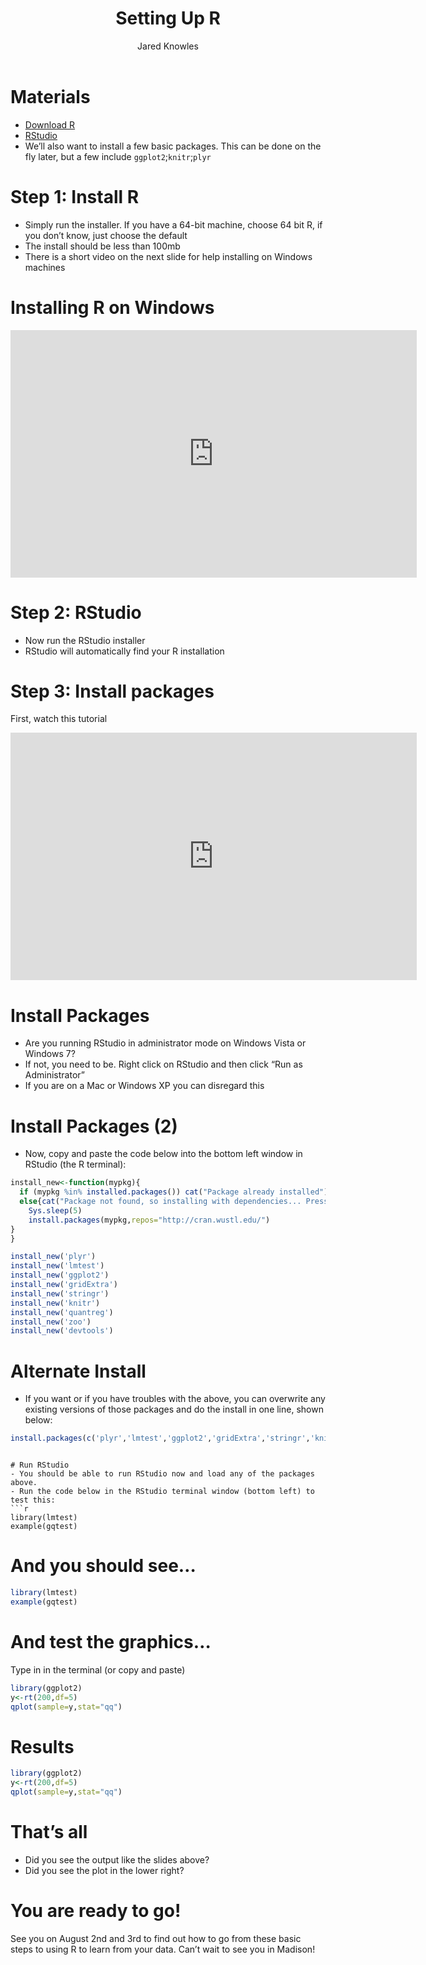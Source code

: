 % Setting Up R
% Jared Knowles

# Materials
- [Download R](http://cran.r-project.org/)
- [RStudio](http://www.rstudio.org/) 
- We'll also want to install a few basic packages. This can be done on the fly later, but a few include `ggplot2`;`knitr`;`plyr`

# Step 1: Install R
- Simply run the installer. If you have a 64-bit machine, choose 64 bit R, if you don't know, just choose the default
- The install should be less than 100mb
- There is a short video on the next slide for help installing on Windows machines


# Installing R on Windows
<p align='center'><iframe src="http://www.screenr.com/embed/kzT8" width="650" height="396" frameborder="0"></iframe></p>


# Step 2: RStudio
- Now run the RStudio installer
- RStudio will automatically find your R installation

# Step 3: Install packages
First, watch this tutorial<br>

<iframe src="http://www.screenr.com/embed/Fps8" width="650" height="396" frameborder="0"></iframe>

# Install Packages
- Are you running RStudio in administrator mode on Windows Vista or Windows 7?
- If not, you need to be. Right click on RStudio and then click "Run as Administrator"
- If you are on a Mac or Windows XP you can disregard this

# Install Packages (2)
- Now, copy and paste the code below into the bottom left window in RStudio (the R terminal):
```r
install_new<-function(mypkg){
  if (mypkg %in% installed.packages()) cat("Package already installed")
  else{cat("Package not found, so installing with dependencies... Press CTRL C to abort.")
    Sys.sleep(5)
    install.packages(mypkg,repos="http://cran.wustl.edu/")
}
}

install_new('plyr')
install_new('lmtest')
install_new('ggplot2')
install_new('gridExtra')
install_new('stringr')
install_new('knitr')
install_new('quantreg')
install_new('zoo')
install_new('devtools')

```

# Alternate Install
- If you want or if you have troubles with the above, you can overwrite any existing versions of those packages and do the install in one line, shown below:

```r
install.packages(c('plyr','lmtest','ggplot2','gridExtra','stringr','knitr','quantreg','zoo','devtools'),repos="http://cran.wustl.edu/")
```
```

# Run RStudio
- You should be able to run RStudio now and load any of the packages above.
- Run the code below in the RStudio terminal window (bottom left) to test this:
```r
library(lmtest)
example(gqtest)
```

# And you should see...
```r
library(lmtest)
example(gqtest)
```

# And test the graphics...
Type in in the terminal (or copy and paste)
```r
library(ggplot2)
y<-rt(200,df=5)
qplot(sample=y,stat="qq")
```

# Results
```r
library(ggplot2)
y<-rt(200,df=5)
qplot(sample=y,stat="qq")
```

# That's all
- Did you see the output like the slides above?
- Did you see the plot in the lower right? 

# You are ready to go!
See you on August 2nd and 3rd to find out how to go from these basic steps to using R to learn from your data. Can't wait to see you in Madison!
